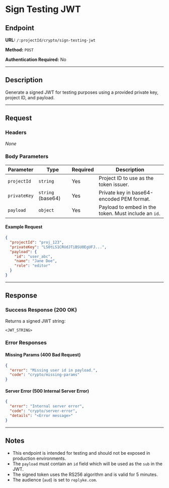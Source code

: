 # Sign Testing JWT

## Endpoint

**URL:** `/:projectId/crypto/sign-testing-jwt`

**Method:** `POST`

**Authentication Required:** No

---

## Description

Generate a signed JWT for testing purposes using a provided private key, project ID, and payload.

---

## Request

### Headers

_None_

### Body Parameters

| Parameter    | Type              | Required | Description                                          |
| ------------ | ----------------- | -------- | ---------------------------------------------------- |
| `projectId`  | `string`          | Yes      | Project ID to use as the token issuer.               |
| `privateKey` | `string` (base64) | Yes      | Private key in base64-encoded PEM format.            |
| `payload`    | `object`          | Yes      | Payload to embed in the token. Must include an `id`. |

#### Example Request

```json
{
  "projectId": "proj_123",
  "privateKey": "LS0tLS1CRUdJTiBSU0EgUFJ...",
  "payload": {
    "id": "user_abc",
    "name": "Jane Doe",
    "role": "editor"
  }
}
```

---

## Response

### Success Response (200 OK)

Returns a signed JWT string:

```text
<JWT_STRING>
```

### Error Responses

#### Missing Params (400 Bad Request)

```json
{
  "error": "Missing user id in payload.",
  "code": "crypto/missing-params"
}
```

#### Server Error (500 Internal Server Error)

```json
{
  "error": "Internal server error",
  "code": "crypto/server-error",
  "details": "<Error message>"
}
```

---

## Notes

- This endpoint is intended for testing and should not be exposed in production environments.
- The `payload` must contain an `id` field which will be used as the `sub` in the JWT.
- The signed token uses the RS256 algorithm and is valid for 5 minutes.
- The audience (`aud`) is set to `replyke.com`.
